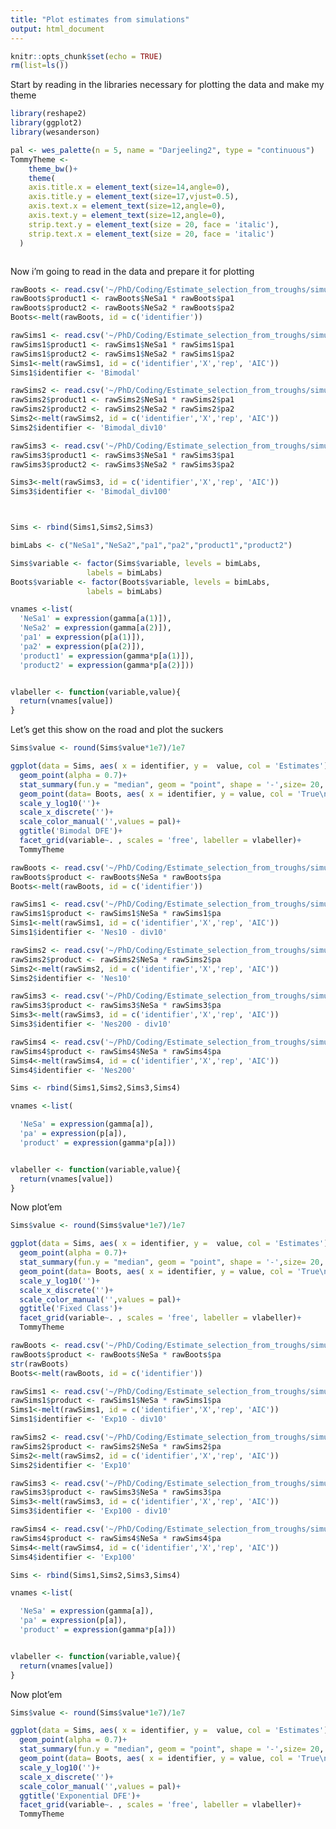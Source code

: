 ```yaml
---
title: "Plot estimates from simulations"
output: html_document
---
```


```r
knitr::opts_chunk$set(echo = TRUE)
rm(list=ls())
```

Start by reading in the libraries necessary for plotting the data and make my theme
```r
library(reshape2)
library(ggplot2)
library(wesanderson)

pal <- wes_palette(n = 5, name = "Darjeeling2", type = "continuous")
TommyTheme <-   
    theme_bw()+
    theme(
    axis.title.x = element_text(size=14,angle=0),
    axis.title.y = element_text(size=17,vjust=0.5),
    axis.text.x = element_text(size=12,angle=0),
    axis.text.y = element_text(size=12,angle=0),
    strip.text.y = element_text(size = 20, face = 'italic'),
    strip.text.x = element_text(size = 20, face = 'italic')
  )



```

Now i'm going to read in the data and prepare it for plotting 

```r

rawBoots <- read.csv('~/PhD/Coding/Estimate_selection_from_troughs/simulations/analysis/BimodalSims.csv')
rawBoots$product1 <- rawBoots$NeSa1 * rawBoots$pa1
rawBoots$product2 <- rawBoots$NeSa2 * rawBoots$pa2
Boots<-melt(rawBoots, id = c('identifier'))

rawSims1 <- read.csv('~/PhD/Coding/Estimate_selection_from_troughs/simulations/analysis/BGS+SWEEPS/BimodalDFE.analysis.txt')
rawSims1$product1 <- rawSims1$NeSa1 * rawSims1$pa1
rawSims1$product2 <- rawSims1$NeSa2 * rawSims1$pa2
Sims1<-melt(rawSims1, id = c('identifier','X','rep', 'AIC'))
Sims1$identifier <- 'Bimodal'

rawSims2 <- read.csv('~/PhD/Coding/Estimate_selection_from_troughs/simulations/analysis/BGS+SWEEPS/BimodalDFE_div10.analysis.txt')
rawSims2$product1 <- rawSims2$NeSa1 * rawSims2$pa1
rawSims2$product2 <- rawSims2$NeSa2 * rawSims2$pa2
Sims2<-melt(rawSims2, id = c('identifier','X','rep', 'AIC'))
Sims2$identifier <- 'Bimodal_div10'

rawSims3 <- read.csv('~/PhD/Coding/Estimate_selection_from_troughs/simulations/analysis/BGS+SWEEPS/BimodalDFE_div100.analysis.txt')
rawSims3$product1 <- rawSims3$NeSa1 * rawSims3$pa1
rawSims3$product2 <- rawSims3$NeSa2 * rawSims3$pa2

Sims3<-melt(rawSims3, id = c('identifier','X','rep', 'AIC'))
Sims3$identifier <- 'Bimodal_div100'



Sims <- rbind(Sims1,Sims2,Sims3)

bimLabs <- c("NeSa1","NeSa2","pa1","pa2","product1","product2")

Sims$variable <- factor(Sims$variable, levels = bimLabs,
                 labels = bimLabs)
Boots$variable <- factor(Boots$variable, levels = bimLabs,
                 labels = bimLabs)

vnames <-list(
  'NeSa1' = expression(gamma[a(1)]),
  'NeSa2' = expression(gamma[a(2)]),
  'pa1' = expression(p[a(1)]),
  'pa2' = expression(p[a(2)]),
  'product1' = expression(gamma*p[a(1)]),
  'product2' = expression(gamma*p[a(2)]))


vlabeller <- function(variable,value){
  return(vnames[value])
}

```

Let's get this show on the road and plot the suckers

```r
Sims$value <- round(Sims$value*1e7)/1e7

ggplot(data = Sims, aes( x = identifier, y =  value, col = 'Estimates'))+
  geom_point(alpha = 0.7)+
  stat_summary(fun.y = "median", geom = "point", shape = '-',size= 20, color= pal[3]) +
  geom_point(data= Boots, aes( x = identifier, y = value, col = 'True\nValue'), shape = '-', size = 15)+
  scale_y_log10('')+
  scale_x_discrete('')+
  scale_color_manual('',values = pal)+
  ggtitle('Bimodal DFE')+
  facet_grid(variable~. , scales = 'free', labeller = vlabeller)+
  TommyTheme


```


```r

rawBoots <- read.csv('~/PhD/Coding/Estimate_selection_from_troughs/simulations/analysis/fixedClassSims.csv')
rawBoots$product <- rawBoots$NeSa * rawBoots$pa
Boots<-melt(rawBoots, id = c('identifier'))

rawSims1 <- read.csv('~/PhD/Coding/Estimate_selection_from_troughs/simulations/analysis/BGS+SWEEPS/Nes10_dDFE.Exponential_div10.analysis.txt')
rawSims1$product <- rawSims1$NeSa * rawSims1$pa
Sims1<-melt(rawSims1, id = c('identifier','X','rep', 'AIC'))
Sims1$identifier <- 'Nes10 - div10'

rawSims2 <- read.csv('~/PhD/Coding/Estimate_selection_from_troughs/simulations/analysis/BGS+SWEEPS/Nes10_dDFE.Exponential.analysis.txt')
rawSims2$product <- rawSims2$NeSa * rawSims2$pa
Sims2<-melt(rawSims2, id = c('identifier','X','rep', 'AIC'))
Sims2$identifier <- 'Nes10'

rawSims3 <- read.csv('~/PhD/Coding/Estimate_selection_from_troughs/simulations/analysis/BGS+SWEEPS/Nes200_dDFE.Exponential_div10.analysis.txt')
rawSims3$product <- rawSims3$NeSa * rawSims3$pa
Sims3<-melt(rawSims3, id = c('identifier','X','rep', 'AIC'))
Sims3$identifier <- 'Nes200 - div10'

rawSims4 <- read.csv('~/PhD/Coding/Estimate_selection_from_troughs/simulations/analysis/BGS+SWEEPS/Nes200_dDFE.Exponential.analysis.txt')
rawSims4$product <- rawSims4$NeSa * rawSims4$pa
Sims4<-melt(rawSims4, id = c('identifier','X','rep', 'AIC'))
Sims4$identifier <- 'Nes200'

Sims <- rbind(Sims1,Sims2,Sims3,Sims4)

vnames <-list(

  'NeSa' = expression(gamma[a]),
  'pa' = expression(p[a]),
  'product' = expression(gamma*p[a]))


vlabeller <- function(variable,value){
  return(vnames[value])
}


```


Now plot'em
```r
Sims$value <- round(Sims$value*1e7)/1e7

ggplot(data = Sims, aes( x = identifier, y =  value, col = 'Estimates'))+
  geom_point(alpha = 0.7)+
  stat_summary(fun.y = "median", geom = "point", shape = '-',size= 20, color= pal[3]) +
  geom_point(data= Boots, aes( x = identifier, y = value, col = 'True\nValue'), shape = '-', size = 15)+
  scale_y_log10('')+
  scale_x_discrete('')+
  scale_color_manual('',values = pal)+
  ggtitle('Fixed Class')+
  facet_grid(variable~. , scales = 'free', labeller = vlabeller)+
  TommyTheme


```




```r

rawBoots <- read.csv('~/PhD/Coding/Estimate_selection_from_troughs/simulations/analysis/expSims.csv')
rawBoots$product <- rawBoots$NeSa * rawBoots$pa
str(rawBoots)
Boots<-melt(rawBoots, id = c('identifier'))

rawSims1 <- read.csv('~/PhD/Coding/Estimate_selection_from_troughs/simulations/analysis/BGS+SWEEPS/Exp.Nes10_dDFE.Exponential_div10.analysis.txt')
rawSims1$product <- rawSims1$NeSa * rawSims1$pa
Sims1<-melt(rawSims1, id = c('identifier','X','rep', 'AIC'))
Sims1$identifier <- 'Exp10 - div10'

rawSims2 <- read.csv('~/PhD/Coding/Estimate_selection_from_troughs/simulations/analysis/BGS+SWEEPS/Exp.Nes10_dDFE.Exponential.analysis.txt')
rawSims2$product <- rawSims2$NeSa * rawSims2$pa
Sims2<-melt(rawSims2, id = c('identifier','X','rep', 'AIC'))
Sims2$identifier <- 'Exp10'

rawSims3 <- read.csv('~/PhD/Coding/Estimate_selection_from_troughs/simulations/analysis/BGS+SWEEPS/Exp.Nes100_dDFE.Exponential_div10.analysis.txt')
rawSims3$product <- rawSims3$NeSa * rawSims3$pa
Sims3<-melt(rawSims3, id = c('identifier','X','rep', 'AIC'))
Sims3$identifier <- 'Exp100 - div10'

rawSims4 <- read.csv('~/PhD/Coding/Estimate_selection_from_troughs/simulations/analysis/BGS+SWEEPS/Exp.Nes100_dDFE.Exponential.analysis.txt')
rawSims4$product <- rawSims4$NeSa * rawSims4$pa
Sims4<-melt(rawSims4, id = c('identifier','X','rep', 'AIC'))
Sims4$identifier <- 'Exp100'

Sims <- rbind(Sims1,Sims2,Sims3,Sims4)

vnames <-list(

  'NeSa' = expression(gamma[a]),
  'pa' = expression(p[a]),
  'product' = expression(gamma*p[a]))


vlabeller <- function(variable,value){
  return(vnames[value])
}


```


Now plot'em
```r
Sims$value <- round(Sims$value*1e7)/1e7

ggplot(data = Sims, aes( x = identifier, y =  value, col = 'Estimates'))+
  geom_point(alpha = 0.7)+
  stat_summary(fun.y = "median", geom = "point", shape = '-',size= 20, color= pal[3]) +
  geom_point(data= Boots, aes( x = identifier, y = value, col = 'True\nValue'), shape = '-', size = 15)+
  scale_y_log10('')+
  scale_x_discrete('')+
  scale_color_manual('',values = pal)+
  ggtitle('Exponential DFE')+
  facet_grid(variable~. , scales = 'free', labeller = vlabeller)+
  TommyTheme


```





